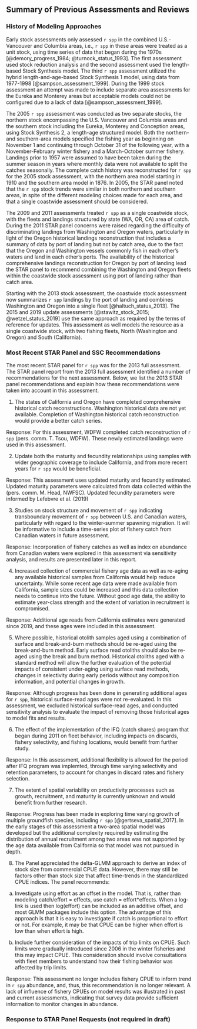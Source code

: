 ## Summary of Previous Assessments and Reviews

### History of Modeling Approaches 

Early stock assessments only assessed `r spp` in the combined U.S.-Vancouver and Columbia \gls{inpfc} areas, i.e., `r spp` in these areas were treated as a unit stock, using time series of data that began during the 1970s [@demory_progress_1984; @turnock_status_1993]. The first assessment used stock reduction analysis and the second assessment used the length-based Stock Synthesis model. The third `r spp` assessment utilized the hybrid length-and-age-based Stock Synthesis 1 model, using data from 1977-1998 [@sampson_assessment_1999]. During the 1999 stock assessment an attempt was made to include separate area assessments for the Eureka and Monterey \gls{inpfc} areas but acceptable models could not be configured due to a lack of data [@sampson_assessment_1999].

The 2005 `r spp` assessment was conducted as two separate stocks, the northern stock encompassing the U.S. Vancouver and Columbia \gls{inpfc} areas and the southern stock including the Eureka, Monterey and Conception \gls{inpfc} areas, using Stock Synthesis 2, a length-age structured model. Both the northern- and southern-area models specified the fishing year as beginning on November 1 and continuing through October 31 of the following year, with a November-February winter fishery and a March-October summer fishery. Landings prior to 1957 were assumed to have been taken during the summer season in years where monthly data were not available to split the catches seasonally. The complete catch history was reconstructed for `r spp` for the 2005 stock assessment, with the northern area model starting in 1910 and the southern area model in 1876. In 2005, the STAR panel noted that the `r spp` stock trends were similar in both northern and southern areas, in spite of the different modeling choices made for each area, and that a single coastwide assessment should be considered. 

The 2009 and 2011 assessments treated `r spp` as a single coastwide stock, with the fleets and landings structured by state (WA, OR, CA) area of catch. During the 2011 STAR panel concerns were raised regarding the difficulty of discriminating landings from Washington and Oregon waters, particularly in light of the Oregon historical landings reconstruction that includes a summary of data by port of landing but not by catch area, due to the fact that the Oregon and Washington vessels commonly fish in each other's waters and land in each other's ports. The availability of the historical comprehensive landings reconstruction for Oregon by port of landing lead the STAR panel to recommend combining the Washington and Oregon fleets within the coastwide stock assessment using port of landing rather than catch area. 

Starting with the 2013 stock assessment, the coastwide stock assessment now summarizes `r spp` landings by the port of landing and combines Washington and Oregon into a single fleet [@haltuch_status_2013]. The 2015 and 2019 update assessments [@stawitz_stock_2015; @wetzel_status_2019] use the same approach as required by the terms of reference for updates. This assessment as well models the resource as a single coastwide stock, with two fishing fleets, North (Washington and Oregon) and South (California).

### Most Recent STAR Panel and SSC Recommendations 

The most recent STAR panel for `r spp` was for the 2013 full assessment. The STAR panel report from the 2013 full assessment identified a number of recommendations for the next assessment. Below, we list the 2013 STAR panel recommendations and explain how these recommendations were taken into account in this assessment.

1. The states of California and Oregon have completed comprehensive historical catch reconstructions. Washington historical data are not yet available. Completion of Washington historical catch reconstruction would provide a better catch series.

  Response: For this assessment, WDFW completed catch reconstruction of `r spp` (pers. comm. T. Tsou, WDFW). These newly estimated landings were used in this assessment.  

2. Update both the maturity and fecundity relationships using samples with wider geographic coverage to include California, and from more recent years for `r spp` would be beneficial. 


  Response: This assessment uses updated maturity and fecundity estimated. Updated maturity parameters were calculated from data collected within the \gls{s-wcgbt} (pers. comm. M. Head, NWFSC). Updated fecundity parameters were informed by Lefebvre et al. (2019)

3. Studies on stock structure and movement of `r spp` indicating transboundary movement of `r spp` between U.S. and Canadian waters, particularly with regard to the winter-summer spawning migration. It will be informative to include a time-series plot of fishery catch from Canadian waters in future assessment.


  Response: Incorporation of fishery catches as well as index on abundance from Canadian waters were explored in this assessment via sensitivity analysis, and results are presented later in this report.

4. Increased collection of commercial fishery age data as well as re-aging any available historical samples from California would help reduce uncertainty. While some recent age data were made available from California, sample sizes could be increased and this data collection needs to continue into the future. Without good age data, the ability to estimate year-class strength and the extent of variation in recruitment is compromised.


  Response: Additional age reads from California estimates were generated since 2019, and these ages were included in this assessment.

5. Where possible, historical otolith samples aged using a combination of surface and break-and-burn methods should be re-aged using the break-and-burn method. Early surface read otoliths should also be re-aged using the break and burn method. Historical otoliths aged with a standard method will allow the further evaluation of the potential impacts of consistent under-aging using surface read methods, changes in selectivity during early periods without any composition information, and potential changes in growth.


  Response: Although progress has been done in generating additional ages for `r spp`, historical surface-read ages were not re-evaluated. In this assessment, we excluded historical surface-read ages, and conducted sensitivity analysis to evaluate the impact of removing  those historical ages to model fits and results.

6. The effect of the implementation of the IFQ (catch shares) program that began during 2011 on fleet behavior, including impacts on discards, fishery selectivity, and fishing locations, would benefit from further study.


  Response: In this assessment, additional flexibility is allowed for the period after IFQ program was implemted, through time varying selectivity and retention parameters, to account for changes in discard rates and fishery selection. 

7. The extent of spatial variability on productivity processes such as growth, recruitment, and maturity is currently unknown and would benefit from further research. 


  Response: Progress has been made in exploring time varying growth of multiple groundfish species, including `r spp` [@gertseva_spatial_2017]. In the early stages of this assessment a two-area spatial model was developed but the additional complexity required by estimating the distribution of annual recruitment among two areas was not supported by the age data available from California so that model was not pursued in depth.

8. The Panel appreciated the delta-GLMM approach to derive an index of stock size from commercial CPUE data. However, there may still be factors other than stock size that affect time-trends in the standardized CPUE indices. The panel recommends:

  a. Investigate using effort as an offset in the model. That is, rather than modeling catch/effort = effects, use catch = effort*effects. When a log-link is used then log(effort) can be included as an additive offset, and most GLMM packages include this option. The advantage of this approach is that it is easy to investigate if catch is proportional to effort or not. For example, it may be that CPUE can be higher when effort is low than when effort is high.

  b. Include further consideration of the impacts of trip limits on CPUE. Such limits were gradually introduced since 2006 in the winter fisheries and this may impact CPUE. This consideration should involve consultations with fleet members to understand how their fishing behavior was affected by trip limits.

  Response: This assessment no longer includes fishery CPUE to inform trend in `r spp` abundance, and, thus, this recommendation is no longer relevant. A lack of influence of fishery CPUEs on model results was illustrated in past and current assessments, indicating that survey data provide sufficient information to monitor changes in abundance.


### Response to STAR Panel Requests (not required in draft)
